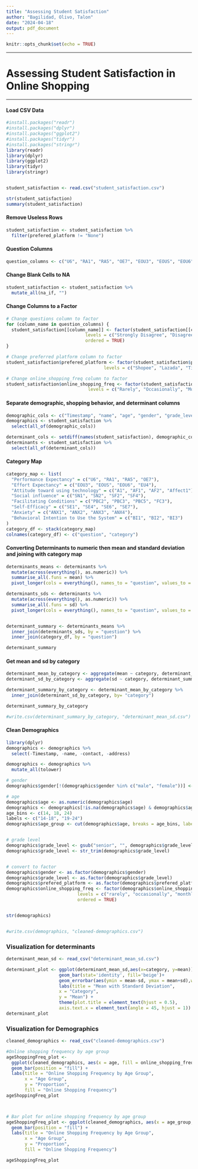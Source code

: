 ```yaml
---
title: "Assessing Student Satisfaction"
author: "Bagilidad, Olivo, Talon"
date: "2024-04-18"
output: pdf_document
---
```


```r
knitr::opts_chunk$set(echo = TRUE)
```

------------------------------------------------------------------------

# Assessing Student Satisfaction in Online Shopping

------------------------------------------------------------------------

#### Load CSV Data

```r
#install.packages("readr")
#install.packages("dplyr")
#install.packages("ggplot2")
#install.packages("tidyr")
#install.packages("stringr")
library(readr)
library(dplyr)
library(ggplot2)
library(tidyr)
library(stringr)


student_satisfaction <- read.csv("student_satisfaction.csv")

str(student_satisfaction)
summary(student_satisfaction)
```

#### Remove Useless Rows

```r

student_satisfaction <- student_satisfaction %>%
  filter(prefered_platform != "None")

```

#### Question Columns

```r

question_columns <- c("U6", "RA1", "RA5", "OE7", "EOU3", "EOUS", "EOU6", "EU4", "A1", "AF1", "AF2", "Affect1", "SN1", "SN2", "SF2", "SF4", "PBC2", "PBC3", "PBC5", "FC3", "SE1", "SE4", "SE6", "SE7", "ANX1", "ANX2", "ANX3", "ANX4", "BI1", "BI2", "BI3")

```

#### Change Blank Cells to NA

```r

student_satisfaction <- student_satisfaction %>% 
  mutate_all(na_if, "")

```

#### Change Columns to a Factor

```r

# Change questions column to factor
for (column_name in question_columns) {
  student_satisfaction[[column_name]] <- factor(student_satisfaction[[column_name]],
                              levels = c("Strongly Disagree", "Disagree", "Neutral", "Agree", "Strongly Agree"),
                              ordered = TRUE)
}

# Change preferred platform column to factor
student_satisfaction$prefered_platform <- factor(student_satisfaction$prefered_platform, 
                                     levels = c("Shopee", "Lazada", "TikTok", "Shein"))

# Change online_shopping_freq column to factor
student_satisfaction$online_shopping_freq <- factor(student_satisfaction$online_shopping_freq, 
                               levels = c("Rarely", "Occasionally", "Monthly", "Weekly", "Daily"))

```


#### Separate demographic, shopping behavior, and determinant columns

```r

demographic_cols <- c("Timestamp", "name", "age", "gender", "grade_level", "address", "contact", "prefered_platform", "online_shopping_freq")
demographics <- student_satisfaction %>% 
  select(all_of(demographic_cols))

determinant_cols <- setdiff(names(student_satisfaction), demographic_cols)
determinants <- student_satisfaction %>% 
  select(all_of(determinant_cols))


```

#### Category Map 

```r

category_map <- list(
  "Performance Expectancy" = c("U6", "RA1", "RA5", "OE7"),
  "Effort Expectancy" = c("EOU3", "EOUS", "EOU6", "EU4"),
  "Attitude toward using technology" = c("A1", "AF1", "AF2", "Affect1"),
  "Social influence" = c("SN1", "SN2", "SF2", "SF4"),
  "Facilitating Conditions" = c("PBC2", "PBC3", "PBC5", "FC3"),
  "Self-Efficacy" = c("SE1", "SE4", "SE6", "SE7"),
  "Anxiety" = c("ANX1", "ANX2", "ANX3", "ANX4"),
  "Behavioral Intention to Use the System" = c("BI1", "BI2", "BI3")
)
category_df <- stack(category_map)
colnames(category_df) <- c("question", "category")

```

#### Converting Determinants to numeric then mean and standard deviation and joining with category map

```r

determinants_means <- determinants %>%
  mutate(across(everything(), as.numeric)) %>%
  summarise_all(.funs = mean) %>% 
  pivot_longer(cols = everything(), names_to = "question", values_to = "mean")

determinants_sds <- determinants %>%
  mutate(across(everything(), as.numeric)) %>%
  summarise_all(.funs = sd) %>% 
  pivot_longer(cols = everything(), names_to = "question", values_to = "sd")


determinant_summary <- determinants_means %>%
  inner_join(determinants_sds, by = "question") %>%
  inner_join(category_df, by = "question")

determinant_summary

```

#### Get mean and sd by category

```r

determinant_mean_by_category <- aggregate(mean ~ category, determinant_summary, mean)
determinant_sd_by_category <- aggregate(sd ~ category, determinant_summary, sd)

determinant_summary_by_category <- determinant_mean_by_category %>%
  inner_join(determinant_sd_by_category, by= "category")

determinant_summary_by_category

#write.csv(determinant_summary_by_category, "determinant_mean_sd.csv")
```

#### Clean Demographics

```r
library(dplyr)
demographics <- demographics %>%
  select(-Timestamp, -name, -contact, -address)

demographics <- demographics %>%
  mutate_all(tolower)

# gender
demographics$gender[!(demographics$gender %in% c("male", "female"))] <- "other"

# age
demographics$age <- as.numeric(demographics$age) 
demographics <- demographics[!is.na(demographics$age) & demographics$age < 24, ] 
age_bins <- c(14, 18, 24)
labels <- c("14-18", "19-24")
demographics$age_group <- cut(demographics$age, breaks = age_bins, labels = labels, right = FALSE)


# grade level
demographics$grade_level <- gsub("senior", "", demographics$grade_level) 
demographics$grade_level <- str_trim(demographics$grade_level)


# convert to factor
demographics$gender <- as.factor(demographics$gender)
demographics$grade_level <- as.factor(demographics$grade_level)
demographics$prefered_platform <- as.factor(demographics$prefered_platform)
demographics$online_shopping_freq <- factor(demographics$online_shopping_freq, 
                           levels = c("rarely", "occasionally", "monthly", "weekly", "daily"), 
                           ordered = TRUE)


str(demographics)


#write.csv(demographics, "cleaned-demographics.csv")

```

### Visualization for determinants 
```r
determinant_mean_sd <- read_csv("determinant_mean_sd.csv")

determinant_plot <- ggplot(determinant_mean_sd,aes(x=category, y=mean))+
                    geom_bar(stat='identity', fill='beige')+
                    geom_errorbar(aes(ymin = mean-sd, ymax = mean+sd),width=0.4,position=position_dodge(0.9))+
                    labs(title = "Mean with Standard Deviation",
                    x = "Category",
                    y = "Mean") +
                    theme(plot.title = element_text(hjust = 0.5),
                    axis.text.x = element_text(angle = 45, hjust = 1))
determinant_plot


```

### Visualization for Demographics
```r
cleaned_demographics <- read_csv("cleaned-demographics.csv")

#Online shopping frequency by age group
ageShoppingFreq_plot <- 
  ggplot(cleaned_demographics, aes(x = age, fill = online_shopping_freq)) +
  geom_bar(position = "fill") +
  labs(title = "Online Shopping Frequency by Age Group",
       x = "Age Group",
       y = "Proportion",
       fill = "Online Shopping Frequency")
ageShoppingFreq_plot



# Bar plot for online shopping frequency by age group
ageShoppingFreq_plot <- ggplot(cleaned_demographics, aes(x = age_group, fill = online_shopping_freq)) +
  geom_bar(position = "fill") +
  labs(title = "Online Shopping Frequency by Age Group",
       x = "Age Group",
       y = "Proportion",
       fill = "Online Shopping Frequency")

ageShoppingFreq_plot 

```